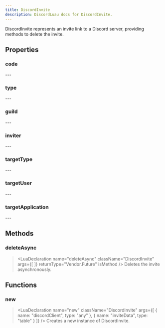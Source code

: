```yaml
---
title: DiscordInvite
description: DiscordLuau docs for DiscordInvite.
---
```

[//]: # (This file was automatically compiled through the Generator luau code under this repository)
[//]: # (if you want to edit the documentation of discord-luau, please write changes)
[//]: # (to the discord-luau repository itself, we extract the comments from discord-luau and translate)
[//]: # (them into markdown files that Nextra can interpret!)

[//]: # (----- DOCUMENT IMPORTS ----- )


[//]: # (----- DOCUMENT DESCRIPTION ----- )

DiscordInvite represents an invite link to a Discord server, providing methods to delete the invite.

[//]: # (----- DOCUMENT PROPERTIES ----- )

## Properties

### code

<LuaProperty name="DiscordInvite.code" type="string" />
---
	
### type

<LuaProperty name="DiscordInvite.type" type="number" />
---
	
### guild

<LuaProperty name="DiscordInvite.guild" type="{ id: string, name: string, }?" />
---
	
### inviter

<LuaProperty name="DiscordInvite.inviter" type="Objects.DiscordUser?" />
---
	
### targetType

<LuaProperty name="DiscordInvite.targetType" type="number" />
---
	
### targetUser

<LuaProperty name="DiscordInvite.targetUser" type="Objects.DiscordUser?" />
---
	
### targetApplication

<LuaProperty name="DiscordInvite.targetApplication" type="{ id: string, }?" />
---
	

[//]: # (----- DOCUMENT METHODS ----- )

## Methods

### deleteAsync

> <LuaDeclaration name="deleteAsync" className="DiscordInvite" args={[  ]} returnType="Vendor.Future<unknown>" isMethod />
Deletes the invite asynchronously.

[//]: # (----- DOCUMENT FUNCTIONS ----- )

## Functions

### new

> <LuaDeclaration name="new" className="DiscordInvite" args={[ { name: "discordClient", type: "any" }, { name: "inviteData", type: "table" } ]} />
Creates a new instance of DiscordInvite.


